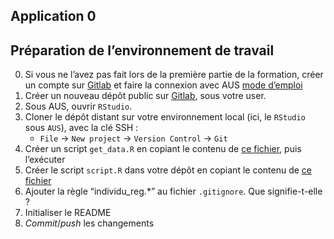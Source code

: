 ## Application 0

:::{.callout-tip collapse="true" icon=false}
## Préparation de l'environnement de travail

:::{.incremental}
0. Si vous ne l'avez pas fait lors de la première partie de la formation, créer un compte sur [Gitlab](https://gitlab.insee.fr/) et faire la connexion avec AUS [mode d'emploi](https://gitlab.insee.fr/infrastructure/lss/ausv3/documentation-utilisateurs/-/wikis/Logiciels/Git#cr%C3%A9ation-et-param%C3%A9trage-des-cl%C3%A9s-ssh-pour-pouvoir-communiquer-avec-gitlabinseefr)
1. Créer un nouveau dépôt public sur [Gitlab](https://gitlab.insee.fr/), sous votre user.
2. Sous AUS, ouvrir `RStudio`.
3. Cloner le dépôt distant sur votre environnement local (ici, le `RStudio` sous `AUS`), avec la clé SSH :
    + `File` → `New project` → `Version Control` → `Git`
4. Créer un script `get_data.R` en copiant le contenu de [ce fichier](https://github.com/cbobinec/formation-bonnes-pratiques-git-R/blob/main/R/get_data.R), puis l'exécuter
5. Créer le script `script.R` dans votre dépôt en copiant le contenu de [ce fichier](https://github.com/cbobinec/formation-bonnes-pratiques-git-R/blob/main/R/script.R)
6. Ajouter la règle "individu_reg.*" au fichier `.gitignore`. Que signifie-t-elle ?
7. Initialiser le README
8. *Commit*/*push* les changements
:::

:::
